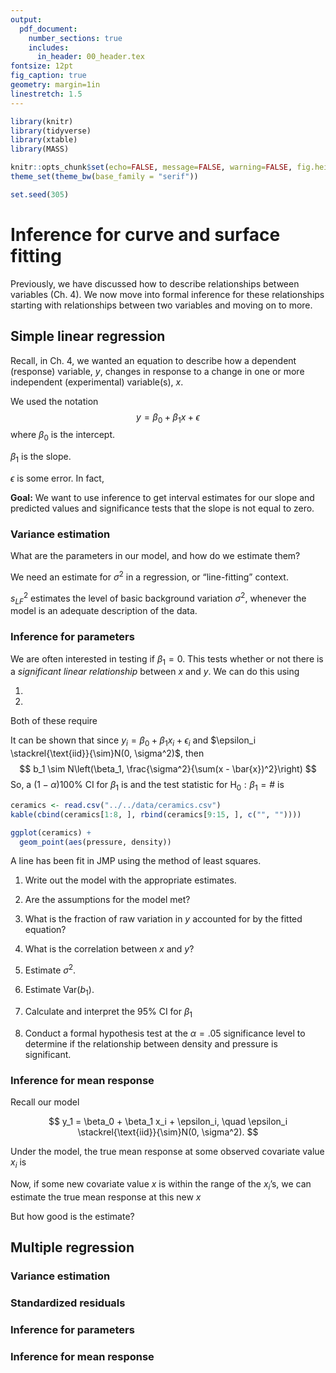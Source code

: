 ```yaml
---
output: 
  pdf_document:
    number_sections: true
    includes:
      in_header: 00_header.tex
fontsize: 12pt
fig_caption: true
geometry: margin=1in
linestretch: 1.5
---
```


```r
library(knitr)
library(tidyverse)
library(xtable)
library(MASS)

knitr::opts_chunk$set(echo=FALSE, message=FALSE, warning=FALSE, fig.height = 2)
theme_set(theme_bw(base_family = "serif"))

set.seed(305)
```

\setcounter{section}{8}

# Inference for curve and surface fitting

Previously, we have discussed how to describe relationships between variables (Ch. 4). We now move into formal inference for these relationships starting with relationships between two variables and moving on to more.

## Simple linear regression

Recall, in Ch. 4, we wanted an equation to describe how a dependent (response) variable, $y$, changes in response to a change in one or more independent (experimental) variable(s), $x$.

We used the notation 
$$
y = \beta_0 + \beta_1 x + \epsilon
$$ 
where $\beta_0$ is the intercept. 

\vspace{.5in}

$\beta_1$ is the slope.

\vspace{.5in}

$\epsilon$ is some error. In fact, 

\vfill

**Goal:** We want to use inference to get interval estimates for our slope and predicted values and significance tests that the slope is not equal to zero.

\newpage


### Variance estimation

What are the parameters in our model, and how do we estimate them?

\vspace{2in}

We need an estimate for $\sigma^2$ in a regression, or "line-fitting" context.

\vspace{.2in}

\begin{df}
For a set of data pairs $(x_1, y_1), \dots, (x_n, y_n)$ where least squares fitting of a line produces fitted values $\hat{y}_i = b_0 + b_1x_i$ and residuals $e_i = y_i - \hat{y}_i$,
$$
s_{LF}^2 = \frac{1}{n-2} \sum\limits_{i = 1}^n(y_i - \hat{y}_i)^2 = \frac{1}{n-2} \sum\limits_{i = 1}^ne_i^2
$$
is the \emph{line-fitting sample variance}. Associated with it are $\nu = n-2$ degrees of freedom and an estimated standard deviation of response $s_{LF} = \sqrt{s_{LF}^2}$.
\end{df}

\vfill

$s_{LF}^2$ estimates the level of basic background variation $\sigma^2$, whenever the model is an adequate description of the data.

\newpage

### Inference for parameters

We are often interested in testing if $\beta_1 = 0$. This tests whether or not there is a *significant linear relationship* between $x$ and $y$. We can do this using

1.
\vspace{.3in}
2.

Both of these require

\vspace{.5in}

It can be shown that since $y_i = \beta_0 + \beta_1 x_i + \epsilon_i$ and $\epsilon_i \stackrel{\text{iid}}{\sim}N(0, \sigma^2)$, then
$$
b_1 \sim N\left(\beta_1, \frac{\sigma^2}{\sum(x - \bar{x})^2}\right)
$$
So, a $(1-\alpha)100$% CI for $\beta_1$ is
\vfill
and the test statistic for $\text{H}_0: \beta_1 = \#$ is
\vfill
\newpage

\begin{ex}[Ceramic powder pressing]
A mixture of $\text{Al}_2\text{O}_3$, polyvinyl alcohol, and water was prepared, dried overnight, crushed, and sieved to obtain 100 mesh size grains. These were pressed into cylinders at pressures from 2,000 psi to 10,000 psi, and cylinder densities were calculated. Consider a pressure/density study of $n = 15$ data pairs representing
\begin{align*}
x &= \text{ the pressure setting used (psi)} \\
y &=  \text{ the density obtained (g/cc)}
\end{align*}
in the dry pressing of a ceramic compound into cylinders.
\end{ex}

```r
ceramics <- read.csv("../../data/ceramics.csv")
kable(cbind(ceramics[1:8, ], rbind(ceramics[9:15, ], c("", ""))))

ggplot(ceramics) +
  geom_point(aes(pressure, density))

```
\vfill

A line has been fit in JMP using the method of least squares.

\newpage

\begin{figure}[H]
\includegraphics[height=6in]{images/ceramics_regression.png} 
\includegraphics[width=3in]{images/ceramics_qqplot.png} \\
\includegraphics{images/ceramics_residuals.png}
\caption{Least squares regression of density on pressure of ceramic cylinders.}
\end{figure}

\newpage

1. Write out the model with the appropriate estimates.

\vfill

2. Are the assumptions for the model met?

\vfill

3. What is the fraction of raw variation in $y$ accounted for by the fitted equation?

\vfill

4. What is the correlation between $x$ and $y$?

\vfill

5. Estimate $\sigma^2$.
\vfill

6. Estimate $\text{Var}(b_1)$.

\vfill

\newpage

7. Calculate and interpret the 95% CI for $\beta_1$

\vfill

8. Conduct a formal hypothesis test at the $\alpha= .05$ significance level to determine if the relationship between density and pressure is significant.

\vspace{5in}

\newpage

### Inference for mean response

Recall our model

$$
y_1 = \beta_0 + \beta_1 x_i + \epsilon_i, \quad \epsilon_i \stackrel{\text{iid}}{\sim}N(0, \sigma^2).
$$

Under the model, the true mean response at some observed covariate value $x_i$ is

\vspace{1in}

Now, if some new covariate value $x$ is within the range of the $x_i$'s, we can estimate the true mean response at this new $x$

\vspace{1in}

But how good is the estimate?

\newpage




## Multiple regression

### Variance estimation 

### Standardized residuals

### Inference for parameters

### Inference for mean response
